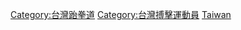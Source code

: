 {{Catnav|頁面分類|人物|職業|各職業台灣人|台灣運動員}}
{{Catnav|頁面分類|人物|各國人物|各国运动员|台灣運動員}}
{{Catnav|頁面分類|人物|各職業人物|运动员}}
{{Catnav|頁面分類|...|文化|体育|搏擊運動|跆拳道}}

[[Category:台灣跆拳道|Category:台灣跆拳道]]
[[Category:台灣搏擊運動員|Category:台灣搏擊運動員]]
[[Category:各國跆拳道運動員|Taiwan]]